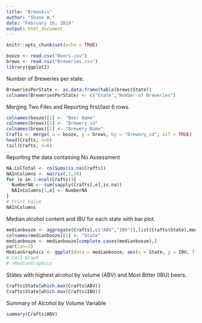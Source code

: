 ---
title: "Brewskis"
author: "Shane W."
date: "February 16, 2019"
output: html_document
---

```{r setup, include=FALSE}
knitr::opts_chunk$set(echo = TRUE)
```

```{r, Read Data and Libraries}
booze <- read.csv("Beers.csv")
brews <- read.csv("Breweries.csv")
library(ggplot2)
```

Number of Breweries per state.
```{r Statewise}
BreweriesPerState <- as.data.frame(table(brews$State))
colnames(BreweriesPerState) <- c("State","Number of Breweries")
```

Merging Two Files and Reporting first/last 6 rows.
```{r, GreatMerger}
colnames(booze)[1] <- "Beer Name"
colnames(brews)[1] <- "Brewery_id"
colnames(brews)[2] <- "Brewery Name"
Crafts <- merge( x = booze, y = brews, by = "Brewery_id", all = TRUE)
head(Crafts, n=6)
tail(Crafts, n=6)
```

Reporting the data containing No Assessment
```{r, NA Stuff}
NA.ColTotal <- colSums(is.na(Crafts))
NAInColumns <- matrix(,1,10)
for (e in 1:ncol(Crafts)){
  NumberNA <- sum(sapply(Crafts[,e],is.na))
  NAInColumns[1,e] <- NumberNA
}
# Print Value
NAInColumns
```

Median alcohol content and IBU for each state with bar plot.
```{r, Computing the Median}
medianbooze <- aggregate(Crafts[,c("ABV","IBU")],list(Crafts$State),median,na.rm=TRUE)
colnames(medianbooze)[1] <- "State"
medianbooze <- medianbooze[complete.cases(medianbooze),]
par(las=2)
MedianGraphics <- ggplot(data = medianbooze, aes(x = State, y = IBU, fill = ABV))+geom_bar(stat = "identity", position="dodge")+labs(title = "Median IBU and ABV of Beer by State", x = "State", y = "IBU")+theme(plot.title = element_text(hjust = 0.5))
# Call Graph
# >MedianGraphics
```


States with highest alcohol by volume (ABV) and Most Bitter (IBU) beers.
```{r, top dogs}
Crafts$State[which.max(Crafts$ABV)]
Crafts$State[which.max(Crafts$IBU)]
```

Summary of Alcohol by Volume Variable
```{r, Summary of ABV}
summary(Crafts$ABV)
```


